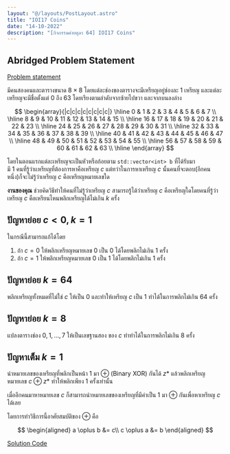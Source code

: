 ```yaml
---
layout: "@/layouts/PostLayout.astro"
title: "IOI17 Coins"
date: "14-10-2022"
description: "[กิจกรรมค่ายตุลา 64] IOI17 Coins"
---
```


## Abridged Problem Statement

[Problem statement](https://oj.uz/problem/view/IOI17_coins)

มีคนสองคนและตารางขนาด $8 \times 8$ โดยแต่ละช่องของตารางจะมีเหรียญอยู่ช่องละ 1 เหรียญ และแต่ละเหรียญจะมีชื่อตั้งแต่ $0$ ถึง $63$ โดยเรียงตามลำดับจากซ้ายไปขวา และจากบนลงล่าง

$$
\begin{array}{|c|c|c|c|c|c|c|c|}
  \hline
  0 & 1 & 2 & 3 & 4 & 5 & 6 & 7 \\
  \hline
  8 & 9 & 10 & 11 & 12 & 13 & 14 & 15 \\
  \hline
  16 & 17 & 18 & 19 & 20 & 21 & 22 & 23 \\
  \hline
  24 & 25 & 26 & 27 & 28 & 29 & 30 & 31 \\
  \hline
  32 & 33 & 34 & 35 & 36 & 37 & 38 & 39 \\
  \hline
  40 & 41 & 42 & 43 & 44 & 45 & 46 & 47 \\
  \hline
  48 & 49 & 50 & 51 & 52 & 53 & 54 & 55 \\
  \hline
  56 & 57 & 58 & 59 & 60 & 61 & 62 & 63 \\
  \hline
\end{array}
$$

โดยในตอนแรกแต่ละเหรียญจะเป็นหัวหรือก้อยตาม `std::vector<int> b` ที่ได้รับมา  
มี 1 คนที่รู้ว่าเเหรียญที่ต้องการหาคือเหรียญ $c$ แต่ทว่าในการหาเหรียญ $c$ นั้นคนที่จะตอบ(อีกคนหนึ่ง)ก็จะไม่รู้ว่าเหรียญ $c$ คือเหรียญหมายเลขใด

**งานของคุณ** ช่วยคิดวิธีทำให้คนที่ไม่รู้ว่าเหรียญ $c$ สามารถรู้ได้ว่าเหรียญ $c$ คือเหรียญใดโดยคนที่รู้ว่าเหรียญ $c$ คือเหรียนไหนพลิกเหรียญได้ไม่เกิน $k$ ครั้ง

## ปัญหาย่อย $c < 0, k = 1$

ในกรณีนี้สามารถแก้ได้โดย

1. ถ้า $c=0$ ให้พลิกเหรียญหมายเลข $0$ เป็น $0$ ได้โดยพลิกไม่เกิน $1$ ครั้ง
2. ถ้า $c=1$ ให้พลิกเหรียญหมายเลข $0$ เป็น $1$ ได้โดยพลิกไม่เกิน $1$ ครั้ง

## ปัญหาย่อย $k=64$

พลิกเหรียญทั้งหมดที่ไม่ใช่ $c$ ให้เป็น $0$ และทำให้เหรียญ $c$ เป็น $1$ ทำได้ในการพลิกไม่เกิน $64$ ครั้ง

## ปัญหาย่อย $k=8$

แปลงตารางช่อง $0,1,\dots,7$ ให้เป็นเลขฐานสอง ของ $c$ ทำทำได้ในการพลิกไม่เกิน $8$ ครั้ง

## ปัญหาเต็ม $k=1$

นำหมายเลขของเหรียญที่พลิกเป็นหน้า $1$ มา $\oplus$ (Binary XOR) กันได้ $z*$ แล้วพลิกเหรียญหมายเลข $c \oplus z*$ ทำให้พลิกเพียง $1$ ครั้งเท่านั้น

เมื่ออีกคนมาหาหมายเลข $c$ ก็สามารถนำหมายเลขของเหรียญที่มีค่าเป็น $1$ มา $\oplus$ กันเพื่อหาเหรียญ $c$ ได้เลย

โดยการทำวิธีการนี้อาศัยสมบัติของ $\oplus$ คือ

$$
\begin{aligned}
  a \oplus b &= c\\
  c \oplus a &= b
\end{aligned}
$$

[Solution Code](https://oj.uz/submission/649599)
